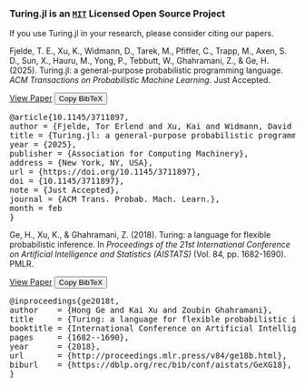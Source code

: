 <div class="citation-container">
<h3 id="cite" class="pb-1 text-center">Turing.jl is an <a href="https://github.com/TuringLang/Turing.jl/blob/main/LICENCE" class="turing-license-link"><code>MIT</code></a> Licensed Open Source Project</h3>
<p class="text-center">If you use Turing.jl in your research, please consider citing our papers.</p>
<div class="citation-entry">
<p class="citation-text">
Fjelde, T. E., Xu, K., Widmann, D., Tarek, M., Pfiffer, C., Trapp, M., Axen, S. D., Sun, X., Hauru, M., Yong, P., Tebbutt, W., Ghahramani, Z., & Ge, H. (2025). <span class="citation-title">Turing.jl: a general-purpose probabilistic programming language.</span> <em>ACM Transactions on Probabilistic Machine Learning</em>. Just Accepted.
</p>
<div class="citation-actions">
<a href="https://doi.org/10.1145/3711897" target="_blank" rel="noopener noreferrer" class="button">View Paper</a>
<button class="button button--primary" onclick="copyCitationBibtex('bibtex-jmlr-2025', this)">Copy BibTeX</button>
</div>
<pre id="bibtex-jmlr-2025" class="citation-bibtex-data">
@article{10.1145/3711897,
author = {Fjelde, Tor Erlend and Xu, Kai and Widmann, David and Tarek, Mohamed and Pfiffer, Cameron and Trapp, Martin and Axen, Seth D. and Sun, Xianda and Hauru, Markus and Yong, Penelope and Tebbutt, Will and Ghahramani, Zoubin and Ge, Hong},
title = {Turing.jl: a general-purpose probabilistic programming language},
year = {2025},
publisher = {Association for Computing Machinery},
address = {New York, NY, USA},
url = {https://doi.org/10.1145/3711897},
doi = {10.1145/3711897},
note = {Just Accepted},
journal = {ACM Trans. Probab. Mach. Learn.},
month = feb
}
</pre>
</div>
<div class="citation-entry">
<p class="citation-text">
Ge, H., Xu, K., & Ghahramani, Z. (2018). <span class="citation-title">Turing: a language for flexible probabilistic inference.</span> In <em>Proceedings of the 21st International Conference on Artificial Intelligence and Statistics (AISTATS)</em> (Vol. 84, pp. 1682-1690). PMLR.
</p>
<div class="citation-actions">
<a href="http://proceedings.mlr.press/v84/ge18b.html" target="_blank" rel="noopener noreferrer" class="button">View Paper</a>
<button class="button button--primary" onclick="copyCitationBibtex('bibtex-aistats-2018', this)">Copy BibTeX</button>
</div>
<pre id="bibtex-aistats-2018" class="citation-bibtex-data">
@inproceedings{ge2018t,
author    = {Hong Ge and Kai Xu and Zoubin Ghahramani},
title     = {Turing: a language for flexible probabilistic inference},
booktitle = {International Conference on Artificial Intelligence and Statistics, {AISTATS} 2018, 9-11 April 2018, Playa Blanca, Lanzarote, Canary Islands, Spain},
pages     = {1682--1690},
year      = {2018},
url       = {http://proceedings.mlr.press/v84/ge18b.html},
biburl    = {https://dblp.org/rec/bib/conf/aistats/GeXG18},
}
</pre>
</div>
</div>
<script>
function copyCitationBibtex(elementId, buttonElement) {
const bibtexElement = document.getElementById(elementId);
const bibtexText = bibtexElement.textContent.trim();
navigator.clipboard.writeText(bibtexText).then(() => {
const originalText = buttonElement.innerHTML;
buttonElement.innerHTML = '✅ Copied!';
buttonElement.classList.add('citation-copied');
buttonElement.disabled = true;
setTimeout(() => {
buttonElement.innerHTML = originalText;
buttonElement.classList.remove('citation-copied');
buttonElement.disabled = false;
}, 2000);
}).catch(err => {
console.error('Failed to copy BibTeX: ', err);
buttonElement.innerHTML = 'Error!';
setTimeout(() => {
buttonElement.innerHTML = 'Copy BibTeX';
}, 2000);
});
}
</script>
